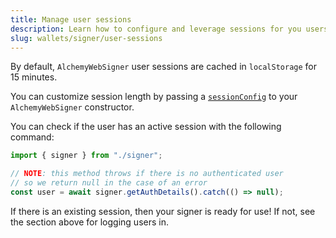 ```yaml
---
title: Manage user sessions
description: Learn how to configure and leverage sessions for you users with the Alchemy Signer
slug: wallets/signer/user-sessions
---
```


By default, `AlchemyWebSigner` user sessions are cached in `localStorage` for 15 minutes.

You can customize session length by passing a [`sessionConfig`](/wallets/reference/account-kit/signer/classes/AlchemyWebSigner/constructor) to your `AlchemyWebSigner` constructor.

You can check if the user has an active session with the following command:

<CodeBlocks>

```ts getAuthDetails.ts
import { signer } from "./signer";

// NOTE: this method throws if there is no authenticated user
// so we return null in the case of an error
const user = await signer.getAuthDetails().catch(() => null);
```

<Markdown src="../../shared/signer/signer.mdx" />

</CodeBlocks>

If there is an existing session, then your signer is ready for use! If not, see the section above for logging users in.
